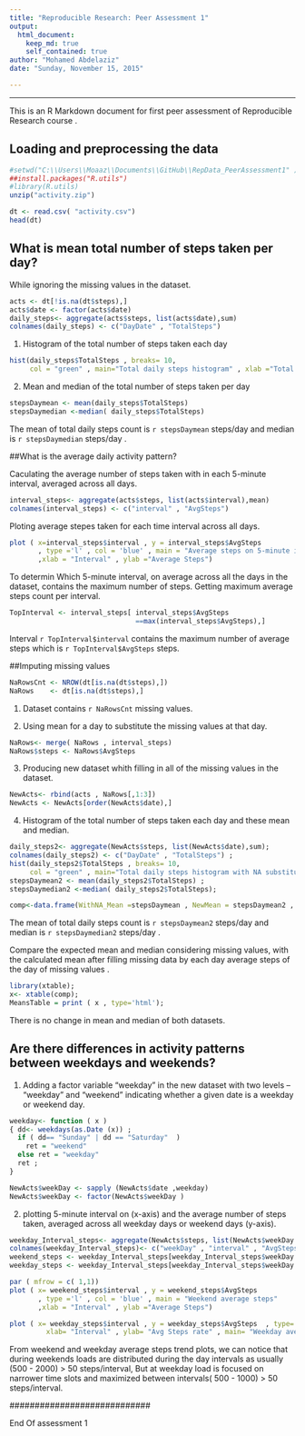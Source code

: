 ```yaml
---
title: "Reproducible Research: Peer Assessment 1"
output: 
  html_document:
    keep_md: true
    self_contained: true
author: "Mohamed Abdelaziz"
date: "Sunday, November 15, 2015"

---
```

---

This is an R Markdown document for first peer assessment of Reproducible Research course . 

## Loading and preprocessing the data
```r
#setwd("C:\\Users\\Moaaz\\Documents\\GitHub\\RepData_PeerAssessment1" );
##install.packages("R.utils")
#library(R.utils)
unzip("activity.zip")

```
```r
dt <- read.csv( "activity.csv")
head(dt)
```

## What is mean total number of steps taken per day?
While  ignoring the missing values in the dataset.

```r
acts <- dt[!is.na(dt$steps),]
acts$date <- factor(acts$date) 
daily_steps<- aggregate(acts$steps, list(acts$date),sum)
colnames(daily_steps) <- c("DayDate" , "TotalSteps")
```

1. Histogram of the total number of steps taken each day

```r
hist(daily_steps$TotalSteps , breaks= 10, 
     col = "green" , main="Total daily steps histogram" , xlab ="Total steps count") 
```

2. Mean and median of the total number of steps taken per day

```r
stepsDaymean <- mean(daily_steps$TotalSteps)
stepsDaymedian <-median( daily_steps$TotalSteps)
```
The mean of total daily steps count is `r stepsDaymean` steps/day  and median is `r stepsDaymedian` steps/day  .


##What is the average daily activity pattern?

Caculating the average number of steps taken with in each 5-minute interval, averaged across all days.

```r
interval_steps<- aggregate(acts$steps, list(acts$interval),mean)
colnames(interval_steps) <- c("interval" , "AvgSteps")
```
Ploting average stepes taken for each time interval across all days.

```r
plot ( x=interval_steps$interval , y = interval_steps$AvgSteps 
       , type ='l' , col = 'blue' , main = "Average steps on 5-minute interval" 
       ,xlab = "Interval" , ylab ="Average Steps")
```

To determin Which 5-minute interval, on average across all the days in the dataset, contains the maximum number of steps. Getting maximum average steps count per interval.

```r
TopInterval <- interval_steps[ interval_steps$AvgSteps
                               ==max(interval_steps$AvgSteps),]

```

Interval `r TopInterval$interval` contains the maximum number of average steps which is `r TopInterval$AvgSteps` steps.

##Imputing missing values
```r
NaRowsCnt <- NROW(dt[is.na(dt$steps),])
NaRows    <- dt[is.na(dt$steps),]

```
1. Dataset contains `r NaRowsCnt` missing values.

2. Using mean for a day to substitute the missing values at that day.

``` r
NaRows<- merge( NaRows , interval_steps)
NaRows$steps <- NaRows$AvgSteps
```

3. Producing new dataset whith filling in all of the missing values in the dataset.
``` r
NewActs<- rbind(acts , NaRows[,1:3])
NewActs <- NewActs[order(NewActs$date),] 
```


4. Histogram of the total number of steps taken each day and these mean and median.
``` r
daily_steps2<- aggregate(NewActs$steps, list(NewActs$date),sum);
colnames(daily_steps2) <- c("DayDate" , "TotalSteps") ;
hist(daily_steps2$TotalSteps , breaks= 10, 
     col = "green" , main="Total daily steps histogram with NA substituted") ;
stepsDaymean2 <- mean(daily_steps2$TotalSteps) ;
stepsDaymedian2 <-median( daily_steps2$TotalSteps);

comp<-data.frame(WithNA_Mean =stepsDaymean , NewMean = stepsDaymean2 , WithNA_Median= stepsDaymedian , NewMedian = stepsDaymedian2) 

```

  The mean of total daily steps count is `r stepsDaymean2` steps/day  and median is     `r stepsDaymedian2` steps/day  .
  
 Compare the expected mean and median considering missing values, with the calculated mean after filling missing data by each day average steps of the day of missing values . 

``` r
library(xtable);
x<- xtable(comp);
MeansTable = print ( x , type='html');

```
  
  There is no change in mean and median of both datasets. 


## Are there differences in activity patterns between weekdays and weekends?


1.  Adding a factor variable "weekday" in the new dataset <with filled NA> with two levels – “weekday” and “weekend” indicating whether a given date is a weekday or weekend day.

```r
weekday<- function ( x )  
{ dd<- weekdays(as.Date (x)) ;
  if ( dd== "Sunday" | dd == "Saturday"  ) 
    ret = "weekend" 
  else ret = "weekday"    
  ret ;
}

NewActs$weekDay <- sapply (NewActs$date ,weekday)
NewActs$weekDay <- factor(NewActs$weekDay )
```

2. plotting 5-minute interval on (x-axis) and the average number of steps taken, averaged across all weekday days or weekend days (y-axis).

```r
weekday_Interval_steps<- aggregate(NewActs$steps, list(NewActs$weekDay , NewActs$interval ), mean)
colnames(weekday_Interval_steps)<- c("weekDay" , "interval" , "AvgSteps")
weekend_steps <- weekday_Interval_steps[weekday_Interval_steps$weekDay == "weekend",]
weekday_steps <- weekday_Interval_steps[weekday_Interval_steps$weekDay == "weekday",]

par ( mfrow = c( 1,1))
plot ( x= weekend_steps$interval , y = weekend_steps$AvgSteps 
       , type ='l' , col = 'blue' , main = "Weekend average steps"  
       ,xlab = "Interval" , ylab ="Average Steps")

plot ( x= weekday_steps$interval , y = weekday_steps$AvgSteps  , type='l' , col = 'green',
         xlab= "Interval" , ylab= "Avg Steps rate" , main= "Weekday average steps")

```

From weekend and weekday average steps trend plots, we can notice that during weekends loads are distributed during the day intervals as usually (500 - 2000) > 50 steps/interval, 
But at weekday load is focused on narrower time slots and maximized between intervals( 500 - 1000) > 50 steps/interval.


################## ############################ ##################################
End Of assessment 1 